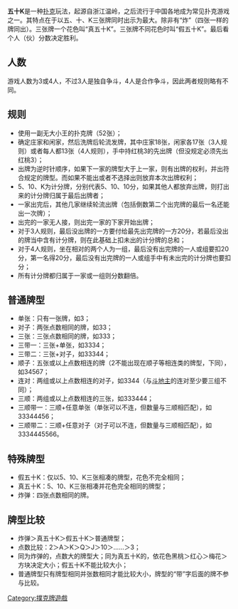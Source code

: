 {{unreferenced|time=2012-03-05T01:18:41+00:00}}
'''五十K'''是一种[[扑克|扑克]]玩法，起源自浙江温岭，之后流行于中国各地成为常见扑克游戏之一。其特点在于以五、十、K三张牌同时出示为最大。除非有“炸”（四张一样的牌同出）。三张牌一个花色叫“真五十K”。三张牌不同花色时叫“假五十K”。最后看个人（伙）分数决定胜利。

==人数==
游戏人数为3或4人，不过3人是独自争斗，4人是合作争斗，因此两者规则略有不同。
==规则==
*使用一副无大小王的扑克牌（52张）；
*确定庄家和闲家，然后洗牌后轮流发牌，其中庄家18张，闲家各17张（3人规则）或者每人都13张（4人规则），手中持红桃3的先出牌（但没规定必须先出红桃3）；
*出牌为逆时针顺序，如果下一家的牌型大于上一家，则有出牌的权利，并出符合规定的牌型。而如果不能出或者不选择出则放弃本次出牌权利；
*5、10、K为计分牌，分别代表5、10、10分，如果其他人都放弃出牌，则打出来的计分牌归属于最后出牌者；
*一家出完后，其他几家继续轮流出牌（包括倒数第二个出完牌的最后一名还能出一次牌）；
*出完的一家无人接，则出完一家的下家开始出牌；
*对于3人规则，最后没出牌的一方要付给最先出完牌的一方20分，若最后没出的牌当中含有计分牌，则在此基础上扣未出的计分牌的总和；
*对于4人规则，坐在相对的两个人为一组，最后没有出完牌的一人或组要扣20分，第一名得20分，最后没有出完牌的一人或组手中有未出完的计分牌也要扣分；
*所有计分牌都归属于一家或一组则分数翻倍。
==普通牌型==
*单张：只有一张牌，如3；
*对子：两张点数相同的牌，如33；
*三张：三张点数相同的牌，如333；
*三带一：三张+单张，如3334；
*三带二：三张+对子，如33344；
*顺子：五张或以上点数相连的牌（2不能出现在顺子等相连类的牌型，下同），如34567；
*连对：两组或以上点数相连的对子，如3344（与[[斗地主|斗地主]]的连对至少要三组不同）；
*三顺：两组或以上点数相连的三张，如333444；
*三顺带一：三顺+任意单张（单张可以不连，但数量与三顺相匹配），如33344456；
*三顺带二：三顺+任意对子（对子可以不连，但数量与三顺相匹配），如3334445566。
==特殊牌型==
*假五十K：仅以5、10、K三张相凑的牌型，花色不完全相同；
*真五十K：5、10、K三张相凑并花色完全相同的牌型；
*炸弹：四张点数相同的牌。
==牌型比较==
*炸弹＞真五十K＞假五十K＞普通牌型；
*点数比较：2＞A＞K＞Q＞J＞10＞……＞3；
*同为炸弹的，点数大的牌型大；同为真五十K的，依花色黑桃＞红心＞梅花＞方块决定大小；假五十K不能比较大小；
*普通牌型只有牌型相同并张数相同才能比较大小，牌型的“带”字后面的牌不参与比较。


[[Category:撲克牌遊戲|Category:撲克牌遊戲]]